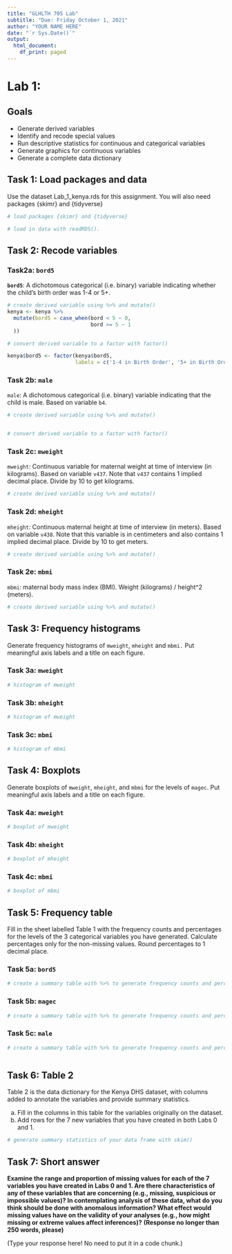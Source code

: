 ```yaml
---
title: "GLHLTH 705 Lab"
subtitle: "Due: Friday October 1, 2021"
author: "YOUR NAME HERE"
date: "`r Sys.Date()`"
output: 
  html_document:
    df_print: paged
---
```


# Lab 1: {.tabset}

## Goals

* Generate derived variables
* Identify and recode special values 
* Run descriptive statistics for continuous and categorical variables 
* Generate graphics for continuous variables 
* Generate a complete data dictionary

## Task 1: Load packages and data

Use the dataset Lab_1_kenya.rds for this assignment. You will also need packages {skimr} and {tidyverse}

```r
# load packages {skimr} and {tidyverse}


```

```r
# load in data with readRDS(). 


```


## Task 2: Recode variables

### Task2a: `bord5`

__`bord5`__: A dichotomous categorical (i.e. binary) variable indicating whether the child's birth order was 1-4 or 5+.


```r
# create derived variable using %>% and mutate()
kenya <- kenya %>%
  mutate(bord5 = case_when(bord < 5 ~ 0,
                           bord >= 5 ~ 1
  ))

# convert derived variable to a factor with factor()

kenya$bord5 <- factor(kenya$bord5, 
                      labels = c('1-4 in Birth Order', '5+ in Birth Order'))

```


### Task 2b: `male`

`male`: A dichotomous categorical (i.e. binary) variable indicating that the child is male. Based on variable `b4`.

```r
# create derived variable using %>% and mutate()


# convert derived variable to a factor with factor()


```

### Task 2c: `mweight`

`mweight`: Continuous variable for maternal weight at time of interview (in kilograms). Based on variable `v437`. Note that `v437` contains 1 implied decimal place. Divide by 10 to get kilograms. 

```r
# create derived variable using %>% and mutate()


```

### Task 2d: `mheight`

`mheight`:  Continuous maternal height at time of interview (in meters). Based on variable `v438`. Note that this variable is in centimeters and also contains 1 implied decimal place. Divide by 10 to get meters. 

```r
# create derived variable using %>% and mutate()


```


### Task 2e: `mbmi`

`mbmi`: maternal body mass index (BMI).  Weight (kilograms) / height^2 (meters). 

```r
# create derived variable using %>% and mutate()


```


## Task 3: Frequency histograms

Generate frequency histograms of `mweight`, `mheight` and `mbmi.`  Put meaningful axis labels and a title on each figure.


### Task 3a: `mweight`

```r
# histogram of mweight

```


### Task 3b: `mheight`

```r
# histogram of mweight

```

### Task 3c: `mbmi`

```r
# histogram of mbmi

```

## Task 4: Boxplots

Generate boxplots of `mweight`, `mheight`, and `mbmi` for the levels of `magec`. Put meaningful axis labels and a title on each figure.

### Task 4a: `mweight`

```r
# boxplot of mweight

```

### Task 4b: `mheight`

```r
# boxplot of mheight

```

### Task 4c: `mbmi`

```r
# boxplot of mbmi

```


## Task 5: Frequency table

Fill in the sheet labelled Table 1 with the frequency counts and percentages for the levels of the 3 categorical variables you have generated. Calculate percentages only for the non-missing values. Round percentages to 1 decimal place.

### Task 5a: `bord5`

```r
# create a summary table with %>% to generate frequency counts and percentages


```

### Task 5b: `magec`

```r
# create a summary table with %>% to generate frequency counts and percentages


```

### Task 5c: `male`

```r
# create a summary table with %>% to generate frequency counts and percentages



```

## Task 6: Table 2

Table 2 is the data dictionary for the Kenya DHS dataset, with columns added to annotate the variables and provide summary statistics.

a.	Fill in the columns in this table for the variables originally on the dataset.
b.	Add rows for the 7 new variables that you have created in both Labs 0 and 1.

```r
# generate summary statistics of your data frame with skim()

```

## Task 7: Short answer

__Examine the range and proportion of missing values for each of the 7 variables you have created in Labs 0 and 1. Are there characteristics of any of these variables that are concerning (e.g., missing, suspicious or impossible values)? In contemplating analysis of these data, what do you think should be done with anomalous information? What effect would missing values have on the validity of your analyses (e.g., how might missing or extreme values affect inferences)?__
__(Response no longer than 250 words, please)__


(Type your response here! No need to put it in a code chunk.)

